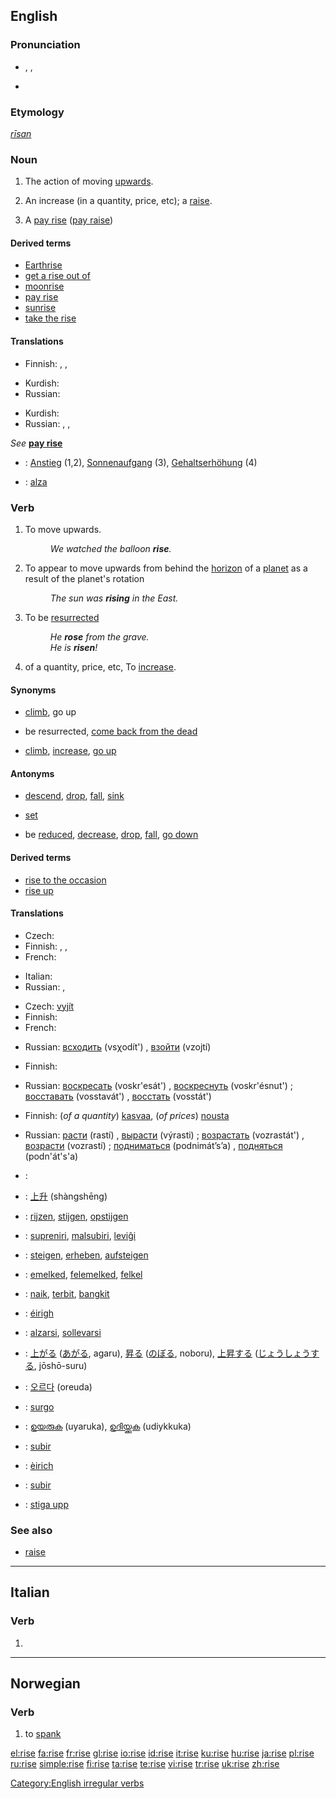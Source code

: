 {{see|raise}}
{{wikipedia|dab=rise}}
==English==

{{rank|effort|race|ladies|883|rise|looks|running|garden}}

===Pronunciation===
* {{enPR|rīz}}, {{IPA|/raɪz/}}, {{SAMPA|/raIz/}}
* {{audio|en-us-rise.ogg|Audio (US)}}
*: {{rhymes|aɪz}}

===Etymology===
{{OE.}} ''[[rīsan]]''

===Noun===
{{en-noun}}

# The action of moving [[upwards]].
# {{chiefly|UK}} An increase (in a quantity, price, etc); a [[raise]].
# {{UK|Ireland}} A [[pay rise]] ([[pay raise]])

====Derived terms====
* [[Earthrise]]<!--sic; capitalisation?-->
* [[get a rise out of]]
* [[moonrise]]
* [[pay rise]]
* [[sunrise]]
* [[take the rise]]

====Translations====
{{trans-top|action of moving upwards}}
* Finnish: {{t-|fi|nousu}}, {{t-|fi|nouseminen}}, {{t-|fi|kohoaminen}}
{{trans-mid}}
* Kurdish: {{t|ku|هه‌ڵسان|sc=KUchar}}
* Russian: {{t|ru|подъём|m|tr=podjóm|sc=Cyrl}}
{{trans-bottom}}

{{trans-top|increase (in a quantity, price, etc)}}
{{trans-mid}}
* Kurdish: {{t|ku|به‌رز بوون|sc=KUchar}}
* Russian: {{t|ru|рост|m|tr=rost|sc=Cyrl}}, {{t|ru|возрастание|n|tr=vozrastánije|sc=Cyrl}}, {{t|ru|подъём|m|tr=podjóm|sc=Cyrl}}
{{trans-bottom}}

{{trans-top|pay rise}}
''See'' '''[[pay rise]]'''
{{trans-mid}}
{{trans-bottom}}

{{checktrans-top}}
* {{ttbc|German}}: [[Anstieg]] (1,2), [[Sonnenaufgang]] (3), [[Gehaltserhöhung]] (4)
* {{ttbc|Spanish}}: [[alza]] {{f}}
{{trans-bottom}}

===Verb===
{{en-verb|rises|rising|rose|risen}}

# {{intransitive}} To move upwards.
#: ''We watched the balloon '''rise'''.''
# {{intransitive|of a [[celestial body]]}} To appear to move upwards from behind the [[horizon]] of a [[planet]] as a result of the planet's rotation
#: ''The sun was '''rising''' in the East.''
# {{intransitive}} To be [[resurrect]]ed
#: ''He '''rose''' from the grave.''
#: ''He is '''risen'''!''
# {{intransitive}} of a quantity, price, etc, To [[increase]].

====Synonyms====
* {{sense|move upwards}} [[climb]], go up
* {{sense|be resurrected}} be resurrected, [[come back from the dead]]
* {{sense|of a quantity, etc: to increase}} [[climb]], [[increase]], [[go up]]<!--idiomatic in this sense-->

====Antonyms====
* {{sense|move upwards}} [[descend]], [[drop]], [[fall]], [[sink]]
* {{sense|of a celestial body}} [[set]]
* {{sense|of a quantity, etc: to increase}} be [[reduce]]d, [[decrease]], [[drop]], [[fall]], [[go down]]<!--idiomatic in this sense-->

====Derived terms====
* [[rise to the occasion]]
* [[rise up]]<!--idiomatic: to rebel-->

====Translations====
{{trans-top|To move upwards}}
* Czech: {{t-|cs|stoupat}}
* Finnish: {{t+|fi|nousta}}, {{t-|fi|kohota}}, {{t-|fi|kohottautua}}
* French: {{t+|fi|monter}}
{{trans-mid}}
* Italian: {{t+|it|salire}}
* Russian: {{t|ru|подниматься|tr=podnimát’s’a|sc=Cyrl}} {{impf}}, {{t|ru|подняться|tr=podn'át's'a|sc=Cyrl}} {{pf}}
{{trans-bottom}}

{{trans-top|Of a celestial body: to appear to move from behind the horizon}}
* Czech: [[vyjít]]
* Finnish: {{t+|fi|nousta}}
* French: {{t+|fr|se lever}}
{{trans-mid}}
* Russian: [[всходить]] (vsχodít') {{impf}}, [[взойти]] (vzojtí) {{pf}}
{{trans-bottom}}

{{trans-top|To be resurrected}}
* Finnish: {{t+|fi|nousta}}
{{trans-mid}}
* Russian: [[воскресать]] (voskr'esát') {{impf}}, [[воскреснуть]] (voskr'ésnut') {{pf}}; [[восставать]] (vosstavát') {{impf}}, [[восстать]] (vosstát') {{pf}}
{{trans-bottom}}

{{trans-top|Of a quantity, etc: to increase}}
* Finnish: (''of a quantity'') [[kasvaa]], (''of prices'') [[nousta]]
{{trans-mid}}
* Russian: [[расти]] (rastí) {{impf}}, [[вырасти]] (výrasti) {{pf}}; [[возрастать]] (vozrastát') {{impf}}, [[возрасти]] (vozrastí) {{pf}}; [[подниматься]] (podnimát’s’a) {{impf}}, [[подняться]] (podn'át's'a) {{pf}}
{{trans-bottom}}

{{checktrans-top}}
* {{ttbc|Arabic}}: {{ARchar|[[ارتفع]]}} {{IPAchar|(irtáfʕa)}}
* {{ttbc|Chinese}}: [[上升]] (shàngshēng)
* {{ttbc|Dutch}}: [[rijzen]], [[stijgen]], [[opstijgen]]
* {{ttbc|Esperanto}}: [[supreniri]], [[malsubiri]], [[leviĝi]]
* {{ttbc|German}}: [[steigen]], [[erheben]], [[aufsteigen]]
* {{ttbc|Hungarian}}: [[emelked]], [[felemelked]], [[felkel]]
* {{ttbc|Indonesian}}: [[naik]], [[terbit]], [[bangkit]]
* {{ttbc|Irish}}: [[éirigh]]
* {{ttbc|Italian}}: [[alzarsi]], [[sollevarsi]]
* {{ttbc|Japanese}}: [[上がる]] ([[あがる]], agaru), [[昇る]] ([[のぼる]], noboru), [[上昇]]する ([[じょうしょう]]する, jōshō-suru)
* {{ttbc|Korean}}: [[오르다]] (oreuda)
* {{ttbc|Latin}}: [[surgo]]
* {{ttbc|Malayalam}}: [[ഉയരുക]] (uyaruka), [[ഉദിയ്ക്കുക]] (udiykkuka)
* {{ttbc|Portuguese}}: [[subir]]
* {{ttbc|Scottish Gaelic}}: [[èirich]]
* {{ttbc|Spanish}}: [[subir]]
* {{ttbc|Swedish}}: [[stiga upp]]
{{trans-bottom}}

===See also===
* [[raise]]

[[Category:English irregular verbs]]

----

==Italian==

===Verb===
{{infl|it|verb form}}

# {{form of|[[third-person]] [[singular]] [[past historic]]|[[ridere]]}}

----

==Norwegian==

===Verb===
{{no-verb-2|ris}}

# to [[spank]]

[[el:rise]]
[[fa:rise]]
[[fr:rise]]
[[gl:rise]]
[[io:rise]]
[[id:rise]]
[[it:rise]]
[[ku:rise]]
[[hu:rise]]
[[ja:rise]]
[[pl:rise]]
[[ru:rise]]
[[simple:rise]]
[[fi:rise]]
[[ta:rise]]
[[te:rise]]
[[vi:rise]]
[[tr:rise]]
[[uk:rise]]
[[zh:rise]]